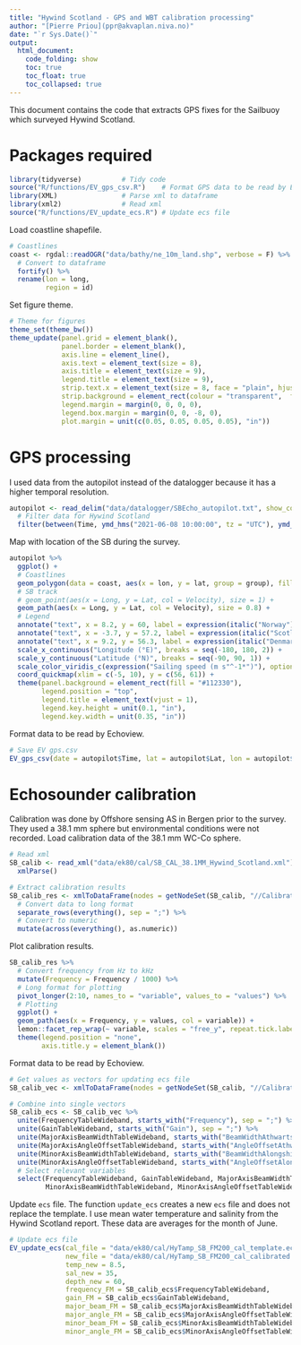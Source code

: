 ```yaml
---
title: "Hywind Scotland - GPS and WBT calibration processing"
author: "[Pierre Priou](ppr@akvaplan.niva.no)"
date: "`r Sys.Date()`"
output: 
  html_document:
    code_folding: show
    toc: true
    toc_float: true
    toc_collapsed: true
---
```


This document contains the code that extracts GPS fixes for the Sailbuoy which surveyed Hywind Scotland.

# Packages required

```r
library(tidyverse)          # Tidy code
source("R/functions/EV_gps_csv.R")    # Format GPS data to be read by Echoview
library(XML)                # Parse xml to dataframe
library(xml2)               # Read xml
source("R/functions/EV_update_ecs.R") # Update ecs file
```

Load coastline shapefile.

```r
# Coastlines
coast <- rgdal::readOGR("data/bathy/ne_10m_land.shp", verbose = F) %>%
  # Convert to dataframe
  fortify() %>%
  rename(lon = long,
         region = id)
```

Set figure theme.

```r
# Theme for figures
theme_set(theme_bw())
theme_update(panel.grid = element_blank(), 
             panel.border = element_blank(), 
             axis.line = element_line(),
             axis.text = element_text(size = 8),
             axis.title = element_text(size = 9),
             legend.title = element_text(size = 9),
             strip.text.x = element_text(size = 8, face = "plain", hjust = 0.5),
             strip.background = element_rect(colour = "transparent",  fill = "transparent"),
             legend.margin = margin(0, 0, 0, 0),
             legend.box.margin = margin(0, 0, -8, 0),
             plot.margin = unit(c(0.05, 0.05, 0.05, 0.05), "in"))
```

# GPS processing

I used data from the autopilot instead of the datalogger because it has a higher temporal resolution. 

```r
autopilot <- read_delim("data/datalogger/SBEcho_autopilot.txt", show_col_types = F, locale = locale(tz = "UTC")) %>% 
  # Filter data for Hywind Scotland
  filter(between(Time, ymd_hms("2021-06-08 10:00:00", tz = "UTC"), ymd_hms("2021-08-15 14:00:00", tz = "UTC"))) 
```
Map with location of the SB during the survey.

```r
autopilot %>% 
  ggplot() +
  # Coastlines
  geom_polygon(data = coast, aes(x = lon, y = lat, group = group), fill = "#09101D", lwd = 0.2) +
  # SB track
  # geom_point(aes(x = Long, y = Lat, col = Velocity), size = 1) +
  geom_path(aes(x = Long, y = Lat, col = Velocity), size = 0.8) +
  # Legend
  annotate("text", x = 8.2, y = 60, label = expression(italic("Norway")), col = "#5B606D") +
  annotate("text", x = -3.7, y = 57.2, label = expression(italic("Scotland")), col = "#5B606D") +
  annotate("text", x = 9.2, y = 56.3, label = expression(italic("Denmark")), col = "#5B606D") +
  scale_x_continuous("Longitude (°E)", breaks = seq(-180, 180, 2)) +
  scale_y_continuous("Latitude (°N)", breaks = seq(-90, 90, 1)) +
  scale_color_viridis_c(expression("Sailing speed (m s"^-1*")"), option = "plasma") + 
  coord_quickmap(xlim = c(-5, 10), y = c(56, 61)) +
  theme(panel.background = element_rect(fill = "#112330"),
        legend.position = "top",
        legend.title = element_text(vjust = 1),
        legend.key.height = unit(0.1, "in"),
        legend.key.width = unit(0.35, "in"))
```

Format data to be read by Echoview.

```r
# Save EV gps.csv
EV_gps_csv(date = autopilot$Time, lat = autopilot$Lat, lon = autopilot$Long, new_file_path = "data/datalogger/HyScot_gps_positions")
```

# Echosounder calibration

Calibration was done by Offshore sensing AS in Bergen prior to the survey. They used a 38.1 mm sphere but environmental conditions were not recorded. 
Load calibration data of the 38.1 mm WC-Co sphere.

```r
# Read xml
SB_calib <- read_xml("data/ek80/cal/SB_CAL_38.1MM_Hywind_Scotland.xml") %>% 
  xmlParse()

# Extract calibration results
SB_calib_res <- xmlToDataFrame(nodes = getNodeSet(SB_calib, "//CalibrationResults")) %>% 
  # Convert data to long format
  separate_rows(everything(), sep = ";") %>% 
  # Convert to numeric
  mutate(across(everything(), as.numeric)) 
```

Plot calibration results.

```r
SB_calib_res %>% 
  # Convert frequency from Hz to kHz
  mutate(Frequency = Frequency / 1000) %>% 
  # Long format for plotting
  pivot_longer(2:10, names_to = "variable", values_to = "values") %>% 
  # Plotting
  ggplot() +
  geom_path(aes(x = Frequency, y = values, col = variable)) +
  lemon::facet_rep_wrap(~ variable, scales = "free_y", repeat.tick.labels = T) +
  theme(legend.position = "none", 
        axis.title.y = element_blank())
```

Format data to be read by Echoview.

```r
# Get values as vectors for updating ecs file
SB_calib_vec <- xmlToDataFrame(nodes = getNodeSet(SB_calib, "//CalibrationResults")) 

# Combine into single vectors
SB_calib_ecs <- SB_calib_vec %>% 
  unite(FrequencyTableWideband, starts_with("Frequency"), sep = ";") %>% 
  unite(GainTableWideband, starts_with("Gain"), sep = ";") %>% 
  unite(MajorAxisBeamWidthTableWideband, starts_with("BeamWidthAthwartship"), sep = ";") %>% 
  unite(MajorAxisAngleOffsetTableWideband, starts_with("AngleOffsetAthwartship"), sep = ";") %>% 
  unite(MinorAxisBeamWidthTableWideband, starts_with("BeamWidthAlongship"), sep = ";") %>% 
  unite(MinorAxisAngleOffsetTableWideband, starts_with("AngleOffsetAlongship"), sep = ";") %>% 
  # Select relevant variables
  select(FrequencyTableWideband, GainTableWideband, MajorAxisBeamWidthTableWideband, MajorAxisAngleOffsetTableWideband, 
         MinorAxisBeamWidthTableWideband, MinorAxisAngleOffsetTableWideband)
```

Update `ecs` file. The function `update_ecs` creates a new `ecs` file and does not replace the template. I use mean water temperature and salinity from the Hywind Scotland report. These data are averages for the month of June.

```r
# Update ecs file
EV_update_ecs(cal_file = "data/ek80/cal/HyTamp_SB_FM200_cal_template.ecs", 
              new_file = "data/ek80/cal/HyTamp_SB_FM200_cal_calibrated.ecs",
              temp_new = 8.5,
              sal_new = 35,
              depth_new = 60,
              frequency_FM = SB_calib_ecs$FrequencyTableWideband, 
              gain_FM = SB_calib_ecs$GainTableWideband,
              major_beam_FM = SB_calib_ecs$MajorAxisBeamWidthTableWideband,
              major_angle_FM = SB_calib_ecs$MajorAxisAngleOffsetTableWideband,
              minor_beam_FM = SB_calib_ecs$MinorAxisBeamWidthTableWideband,
              minor_angle_FM = SB_calib_ecs$MinorAxisAngleOffsetTableWideband)
```